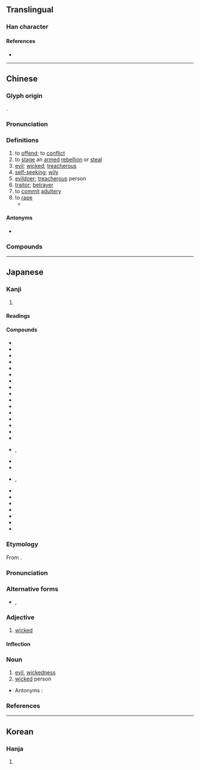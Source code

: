 {{also|姦}}
{{character info}}
==Translingual==

===Han character===
{{Han char|rn=38|rad=女|as=03|sn=6|four=41440|canj=VMJ|ids=⿰女干}}

====References====
* {{Han ref|kx=0255.040|dkj=06045|dj=0518.040|hdz=21025.010|uh=5978|ud=22904|bh=A66C|bd=42604}}

----

==Chinese==
{{zh-forms|t2=姦|note=姦: “evil; to commit adultery; to rape”}}

===Glyph origin===
{{Han etym}}
{{Han compound|女|干|ls=psc|c1=s|c2=p}}.

===Pronunciation===
{{zh-pron
|m=jiān,gān
|m_note=gān - Mainland, used in the sense “to offend”
|c=gaan1
|h=
|md=găng
|mn=qz,tw,xm,zz:kan
|w=1ke,1ji
|w_note=1ke - vernacular; 1ji - literary
|mc=y
|oc=y
|ma=y
|cat=v,a,n
}}

===Definitions===
{{zh-hanzi}}

# to [[offend]]; to [[conflict]]
# to [[stage]] an [[armed]] [[rebellion]] or [[steal]]
# [[evil]]; [[wicked]]; [[treacherous]]
# [[self-seeking]]; [[wily]]
# [[evildoer]]; [[treacherous]] person
# [[traitor]]; [[betrayer]]
# to [[commit]] [[adultery]]
# to [[rape]]
#* {{zh-x|强奸|to rape}}

====Antonyms====
* {{sense|evil}} {{zh-l|義|righteous; justice}}

===Compounds===
{{zh-der|老奸巨猾|漢奸|奸商|奸臣|奸人|剗惡除奸|奸淫|內奸|奸邪|奸黠|姑息養奸|奸險|奸細|剪惡除奸|奸猾|以售其奸|奸賊|奸言|奸俏|奸胥猾吏|奸徒|奸計|奸夫|奸詐|奸同鬼蜮|奸棍|奸頑|呆裡撒奸|大奸似忠|奸黨|奸雄|奸詐不級|奸笑|奸汙|奸巧|奸宄|奸佞|大奸|奸刁|奸慝|作奸犯科|奸騙|奸滑|奸狡|元惡大奸|奸毒|發奸摘隱|摘奸發伏|朋比為奸|狼狽為奸|捉奸見床|私心藏奸|祛蠹除奸|揣奸把猾|洞燭其奸|犯奸|捉奸捉雙|捉奸見雙|發奸擿伏|洞察其奸|擿奸發伏|朋奸|朋比作奸|深奸巨猾|擒奸摘伏|藏奸|賣俏營奸|賢奸倒置|通奸|肆奸植黨|行奸賣俏|除奸|鋤奸|耍奸|詐奸不及|賣奸|賣俏迎奸|奸民}}

----

==Japanese==

===Kanji===
{{ja-kanji|grade=|rs=女03}}

# {{rfdef|ja|sort=女03}}

====Readings====
{{ja-readings
|goon=かん, けん
|kanon=かん
|kun=おか-す, あ-し, わる-い, よこしま-
}}

====Compounds====
{{der-top|Compounds}}
* {{ja-r|奸悪|かんあく}}
* {{ja-r|奸黠|かんかつ}}
* {{ja-r|漢奸|かんかん}}
* {{ja-r|奸譎|かんきつ}}
* {{ja-r|奸曲|かんきょく}}
* {{ja-r|奸計|かんけい}}
* {{ja-r|奸譎|かんけつ}}
* {{ja-r|奸詐|かんさ}}
* {{ja-r|奸才|かんさい}}
* {{ja-r|奸策|かんさく}}
* {{ja-r|奸邪|かんじゃ}}
* {{ja-r|奸商|かんしょう}}
* {{ja-r|奸心|かんしん}}
* {{ja-r|奸臣|かんしん}}
* {{ja-r|奸人|かんじん}}
* {{ja-r|奸賊|かんぞく}}
* {{ja-r|奸智|かんち}}, {{ja-r|奸知|かんち}}
* {{ja-r|奸徒|かんと}}
* {{ja-r|奸盗|かんとう}}
* {{ja-r|奸匿|かんとく}}, {{ja-r|奸匿|かんちょく}}
* {{ja-r|奸佞|かんねい}}
* {{ja-r|奸婦|かんぷ}}
* {{ja-r|奸物|かんぶつ}}
* {{ja-r|奸謀|かんぼう}}
* {{ja-r|奸雄|かんゆう}}
* {{ja-r|斬奸|ざんかん}}
* {{ja-r|大奸|たいかん}}
{{der-bottom}}

{{ja-kanjitab|かん|yomi=o}}

===Etymology===
From {{etyl|ltc|ja|sort=かん}} {{m|zh|奸|tr=kan}}.

===Pronunciation===
{{ja-pron|yomi=kanon|かん|acc=1|acc_ref=DJR,NHK}}

===Alternative forms===
* {{ja-l|姦}}, {{ja-l|姧}}

===Adjective===
{{ja-adj|decl=na|かん}}

# [[wicked]]

====Inflection====
{{ja-na|かん}}

===Noun===
{{ja-noun|かん}}

# [[evil]], [[wickedness]]
# [[wicked]] person

* Antonyms : {{ja-r|義|ぎ|gloss=[[justice]]}}

===References===
<references/>

----

==Korean==

===Hanja===
{{ko-hanja|hangeul=간|rv=gan|mr=kan}}

# {{rfdef|ko|sort=女03}}